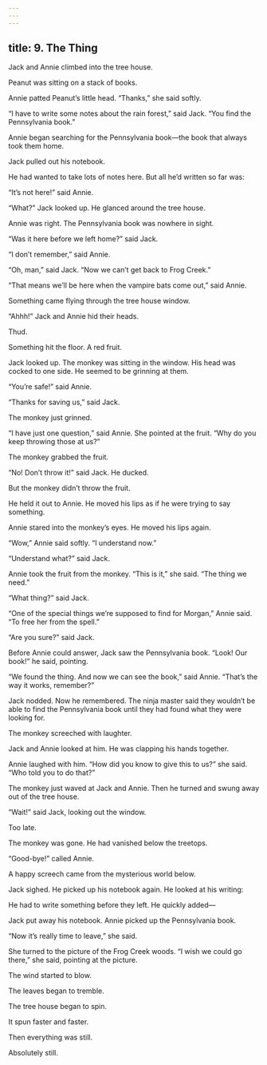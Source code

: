 ```yaml
---
---
---
```

title: 9. The Thing
---



Jack and Annie climbed into the tree house.

Peanut was sitting on a stack of books.

Annie patted Peanut’s little head. “Thanks,” she said softly.

“I have to write some notes about the rain forest,” said Jack. “You find the Pennsylvania book.”

Annie began searching for the Pennsylvania book—the book that always took them home.

Jack pulled out his notebook.

He had wanted to take lots of notes here. But all he’d written so far was:



“It’s not here!” said Annie.

“What?” Jack looked up. He glanced around the tree house.

Annie was right. The Pennsylvania book was nowhere in sight.

“Was it here before we left home?” said Jack.

“I don’t remember,” said Annie.

“Oh, man,” said Jack. “Now we can’t get back to Frog Creek.”

“That means we’ll be here when the vampire bats come out,” said Annie.

Something came flying through the tree house window.

“Ahhh!” Jack and Annie hid their heads.

Thud.

Something hit the floor. A red fruit.

Jack looked up. The monkey was sitting in the window. His head was cocked to one side. He seemed to be grinning at them.

“You’re safe!” said Annie.

“Thanks for saving us,” said Jack.

The monkey just grinned.

“I have just one question,” said Annie. She pointed at the fruit. “Why do you keep throwing those at us?”

The monkey grabbed the fruit.

“No! Don’t throw it!” said Jack. He ducked.

But the monkey didn’t throw the fruit.

He held it out to Annie. He moved his lips as if he were trying to say something.



Annie stared into the monkey’s eyes. He moved his lips again.

“Wow,” Annie said softly. “I understand now.”

“Understand what?” said Jack.

Annie took the fruit from the monkey. “This is it,” she said. “The thing we need.”

“What thing?” said Jack.

“One of the special things we’re supposed to find for Morgan,” Annie said. “To free her from the spell.”

“Are you sure?” said Jack.

Before Annie could answer, Jack saw the Pennsylvania book. “Look! Our book!” he said, pointing.

“We found the thing. And now we can see the book,” said Annie. “That’s the way it works, remember?”

Jack nodded. Now he remembered. The ninja master said they wouldn’t be able to find the Pennsylvania book until they had found what they were looking for.

The monkey screeched with laughter.

Jack and Annie looked at him. He was clapping his hands together.

Annie laughed with him. “How did you know to give this to us?” she said. “Who told you to do that?”

The monkey just waved at Jack and Annie. Then he turned and swung away out of the tree house.

“Wait!” said Jack, looking out the window.

Too late.

The monkey was gone. He had vanished below the treetops.

“Good-bye!” called Annie.

A happy screech came from the mysterious world below.

Jack sighed. He picked up his notebook again. He looked at his writing:



He had to write something before they left. He quickly added—



Jack put away his notebook. Annie picked up the Pennsylvania book.

“Now it’s really time to leave,” she said.

She turned to the picture of the Frog Creek woods. “I wish we could go there,” she said, pointing at the picture.

The wind started to blow.

The leaves began to tremble.

The tree house began to spin.

It spun faster and faster.

Then everything was still.

Absolutely still.